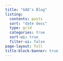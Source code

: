 ```yaml
---
title: "GAO‘s Blog"
listing:
  contents: posts
  sort: "date desc"
  type: grid
  categories: true
  sort-ui: true
  filter-ui: false
page-layout: full
title-block-banner: true
---
```

